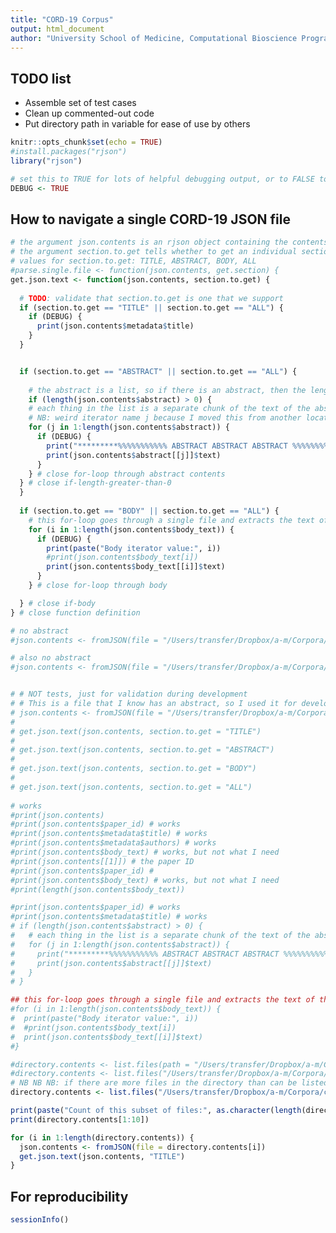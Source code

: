 ```yaml
---
title: "CORD-19 Corpus"
output: html_document
author: "University School of Medicine, Computational Bioscience Program, Biomedical Text Mining Group - Kevin Bretonnel Cohen"
---
```


## TODO list

- Assemble set of test cases
- Clean up commented-out code
- Put directory path in variable for ease of use by others

```r
knitr::opts_chunk$set(echo = TRUE)
#install.packages("rjson")
library("rjson")

# set this to TRUE for lots of helpful debugging output, or to FALSE to suppress it
DEBUG <- TRUE
```

## How to navigate a single CORD-19 JSON file

```r

# the argument json.contents is an rjson object containing the contents of a single file.
# the argument section.to.get tells whether to get an individual section, or all.
# values for section.to.get: TITLE, ABSTRACT, BODY, ALL
#parse.single.file <- function(json.contents, get.section) {
get.json.text <- function(json.contents, section.to.get) {
  
  # TODO: validate that section.to.get is one that we support
  if (section.to.get == "TITLE" || section.to.get == "ALL") {
    if (DEBUG) {
      print(json.contents$metadata$title)
    }
  }


  if (section.to.get == "ABSTRACT" || section.to.get == "ALL") {
    
    # the abstract is a list, so if there is an abstract, then the length of the list will be > 0
    if (length(json.contents$abstract) > 0) { 
    # each thing in the list is a separate chunk of the text of the abstract, which could be multiple paragraphs/sections
    # NB: weird iterator name j because I moved this from another location--refactor for clarity
    for (j in 1:length(json.contents$abstract)) {
      if (DEBUG) {
        print("*********%%%%%%%%%%% ABSTRACT ABSTRACT ABSTRACT %%%%%%%%%%%%%*********")
        print(json.contents$abstract[[j]]$text)
      }
    } # close for-loop through abstract contents
  } # close if-length-greater-than-0
  }
  
  if (section.to.get == "BODY" || section.to.get == "ALL") {
    # this for-loop goes through a single file and extracts the text of the body. need separate code for title, abstract (if there be one), etc.
    for (i in 1:length(json.contents$body_text)) {
      if (DEBUG) {
        print(paste("Body iterator value:", i))
        #print(json.contents$body_text[i])
        print(json.contents$body_text[[i]]$text)
      }
    } # close for-loop through body

  } # close if-body
} # close function definition

# no abstract
#json.contents <- fromJSON(file = "/Users/transfer/Dropbox/a-m/Corpora/cord19/noncomm_use_subset/ff34c772e37156609477e7f0fa4aba793171f806.json") # no abstract

# also no abstract
#json.contents <- fromJSON(file = "/Users/transfer/Dropbox/a-m/Corpora/cord19/noncomm_use_subset/ff5a79ed22ea416e6d89caad1cf0d83dbc741a4b.json") # 


# # NOT tests, just for validation during development
# # This is a file that I know has an abstract, so I used it for development
# json.contents <- fromJSON(file = "/Users/transfer/Dropbox/a-m/Corpora/cord19/noncomm_use_subset/025ed2caa0ae1ab7f04d3479116e6ed2a334938d.json") # 
# 
# get.json.text(json.contents, section.to.get = "TITLE")
# 
# get.json.text(json.contents, section.to.get = "ABSTRACT")
# 
# get.json.text(json.contents, section.to.get = "BODY")
# 
# get.json.text(json.contents, section.to.get = "ALL")
  
# works
#print(json.contents) 
#print(json.contents$paper_id) # works
#print(json.contents$metadata$title) # works
#print(json.contents$metadata$authors) # works
#print(json.contents$body_text) # works, but not what I need
#print(json.contents[[1]]) # the paper ID
#print(json.contents$paper_id) # 
#print(json.contents$body_text) # works, but not what I need
#print(length(json.contents$body_text))

#print(json.contents$paper_id) # works
#print(json.contents$metadata$title) # works
# if (length(json.contents$abstract) > 0) { 
#   # each thing in the list is a separate chunk of the text of the abstract, which could be multiple paragraphs/sections
#   for (j in 1:length(json.contents$abstract)) {
#     print("*********%%%%%%%%%%% ABSTRACT ABSTRACT ABSTRACT %%%%%%%%%%%%%*********")
#     print(json.contents$abstract[[j]]$text)
#   }
# }

## this for-loop goes through a single file and extracts the text of the body. need separate code for title, abstract (if there be one), etc.
#for (i in 1:length(json.contents$body_text)) {
#  print(paste("Body iterator value:", i))
#  #print(json.contents$body_text[i])
#  print(json.contents$body_text[[i]]$text)
#}
```

```r

#directory.contents <- list.files(path = "/Users/transfer/Dropbox/a-m/Corpora/cord19/noncomm_use_subset/ff*.json", full.names = TRUE, recursive = TRUE)
#directory.contents <- list.files("/Users/transfer/Dropbox/a-m/Corpora/cord19/noncomm_use_subset/*.json")
# NB NB NB: if there are more files in the directory than can be listed, you will get NAs for the file names. Consequently, I am limiting them by specifying their beginning, as well as their extension.  For example: ff*.json, rather than *.json
directory.contents <- list.files("/Users/transfer/Dropbox/a-m/Corpora/cord19/noncomm_use_subset/", pattern = "ff*.json", full.names = TRUE)

print(paste("Count of this subset of files:", as.character(length(directory.contents))))
print(directory.contents[1:10])

for (i in 1:length(directory.contents)) {
  json.contents <- fromJSON(file = directory.contents[i]) 
  get.json.text(json.contents, "TITLE")
}
```

## For reproducibility

```r
sessionInfo()
```


